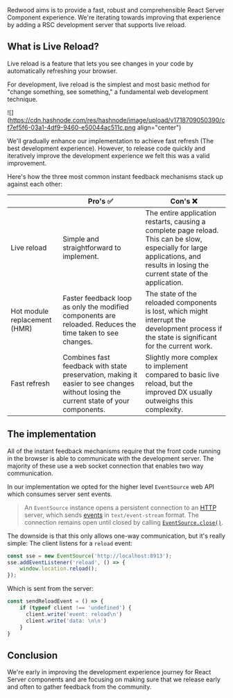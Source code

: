 Redwood aims is to provide a fast, robust and comprehensible React Server Component experience. We're iterating towards improving that experience by adding a RSC development server that supports live reload.

## What is Live Reload?

Live reload is a feature that lets you see changes in your code by automatically refreshing your browser.

For development, live reload is the simplest and most basic method for "change something, see something," a fundamental web development technique.

![](https://cdn.hashnode.com/res/hashnode/image/upload/v1718709050390/cf7ef5f6-03a1-4df9-9460-e50044ac511c.png align="center")

We'll gradually enhance our implementation to achieve fast refresh (The best development experience). However, to release code quickly and iteratively improve the development experience we felt this was a valid improvement.

Here's how the three most common instant feedback mechanisms stack up against each other:

|  | Pro's ✅ | Con's ❌ |
| --- | --- | --- |
| Live reload | Simple and straightforward to implement. | The entire application restarts, causing a complete page reload. This can be slow, especially for large applications, and results in losing the current state of the application. |
| Hot module replacement (HMR) | Faster feedback loop as only the modified components are reloaded. Reduces the time taken to see changes. | The state of the reloaded components is lost, which might interrupt the development process if the state is significant for the current work. |
| Fast refresh | Combines fast feedback with state preservation, making it easier to see changes without losing the current state of your components. | Slightly more complex to implement compared to basic live reload, but the improved DX usually outweighs this complexity. |

## The implementation

All of the instant feedback mechanisms require that the front code running in the browser is able to communicate with the development server. The majority of these use a web socket connection that enables two way communication.

In our implementation we opted for the higher level `EventSource` web API which consumes server sent events.

> An `EventSource` instance opens a persistent connection to an [HTTP](https://developer.mozilla.org/en-US/docs/Web/HTTP) server, which sends [events](https://developer.mozilla.org/en-US/docs/Learn/JavaScript/Building_blocks/Events) in `text/event-stream` format. The connection remains open until closed by calling [`EventSource.close()`](https://developer.mozilla.org/en-US/docs/Web/API/EventSource/close).

The downside is that this only allows one-way communication, but it's really simple: The client listens for a `reload` event:

```javascript
const sse = new EventSource('http://localhost:8913');
sse.addEventListener('reload', () => {
    window.location.reload();
});
```

Which is sent from the server:

```javascript
const sendReloadEvent = () => {
    if (typeof client !== 'undefined') {
      client.write('event: reload\n')
      client.write('data: \n\n')
    }
}
```

## Conclusion

We're early in improving the development experience journey for React Server components and are focusing on making sure that we release early and often to gather feedback from the community.
